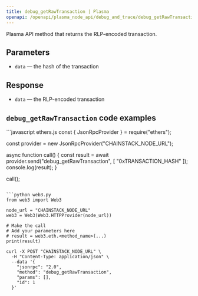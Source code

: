 ```yaml
---
title: debug_getRawTransaction | Plasma
openapi: /openapi/plasma_node_api/debug_and_trace/debug_getRawTransaction.json POST /be84184cd12967be5a65d06651c60085
---
```


Plasma API method that returns the RLP-encoded transaction.

## Parameters

* `data` — the hash of the transaction

## Response

* `data` — the RLP-encoded transaction

## `debug_getRawTransaction` code examples

<CodeGroup>
```javascript ethers.js
const { JsonRpcProvider } = require("ethers");

const provider = new JsonRpcProvider("CHAINSTACK_NODE_URL");

async function call() {
  const result = await provider.send("debug_getRawTransaction", [
    "0xTRANSACTION_HASH"
  ]);
  console.log(result);
}

call();
```

```python web3.py
from web3 import Web3

node_url = "CHAINSTACK_NODE_URL"
web3 = Web3(Web3.HTTPProvider(node_url))

# Make the call
# Add your parameters here
# result = web3.eth.<method_name>(...)
print(result)
```

```shell cURL
curl -X POST "CHAINSTACK_NODE_URL" \
  -H "Content-Type: application/json" \
  --data '{
    "jsonrpc": "2.0",
    "method": "debug_getRawTransaction",
    "params": [],
    "id": 1
  }'
```
</CodeGroup>
